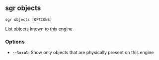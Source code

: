 
## sgr objects

```sgr objects [OPTIONS] ```

List objects known to this engine.

### Options

  * **`--local`**: Show only objects that are physically present on this engine
